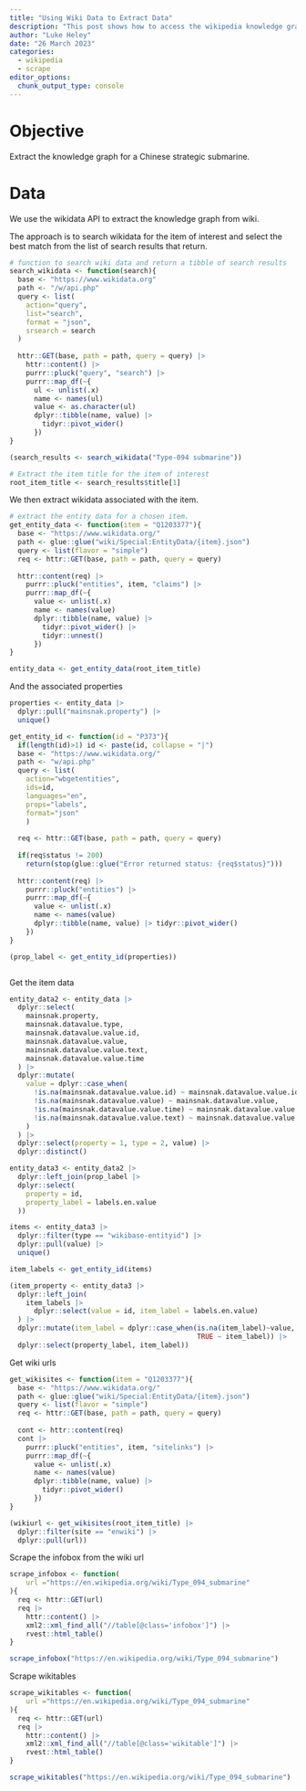 ```yaml
---
title: "Using Wiki Data to Extract Data"
description: "This post shows how to access the wikipedia knowledge graph"
author: "Luke Heley"
date: "26 March 2023"
categories:
  - wikipedia
  - scrape
editor_options: 
  chunk_output_type: console
---
```


# Objective

Extract the knowledge graph for a Chinese strategic submarine.

# Data

We use the wikidata API to extract the knowledge graph from wiki.

The approach is to search wikidata for the item of interest and select the best match from the list of search results that return.

```r

# function to search wiki data and return a tibble of search results
search_wikidata <- function(search){
  base <- "https://www.wikidata.org" 
  path <- "/w/api.php"
  query <- list(
    action="query",
    list="search",
    format = "json",
    srsearch = search
  )
  
  httr::GET(base, path = path, query = query) |>
    httr::content() |>
    purrr::pluck("query", "search") |>
    purrr::map_df(~{
      ul <- unlist(.x)
      name <- names(ul)
      value <- as.character(ul)
      dplyr::tibble(name, value) |>
        tidyr::pivot_wider()
      })
}

(search_results <- search_wikidata("Type-094 submarine"))

# Extract the item title for the item of interest
root_item_title <- search_results$title[1]

```

We then extract wikidata associated with the item.

```r
# extract the entity data for a chosen item.
get_entity_data <- function(item = "Q1203377"){
  base <- "https://www.wikidata.org/"
  path <- glue::glue("wiki/Special:EntityData/{item}.json")
  query <- list(flavor = "simple")  
  req <- httr::GET(base, path = path, query = query)
  
  httr::content(req) |>
    purrr::pluck("entities", item, "claims") |>
    purrr::map_df(~{
      value <- unlist(.x)
      name <- names(value)
      dplyr::tibble(name, value) |>
        tidyr::pivot_wider() |>
        tidyr::unnest()
      })
}

entity_data <- get_entity_data(root_item_title)

```

And the associated properties

```r
properties <- entity_data |> 
  dplyr::pull("mainsnak.property") |>
  unique()

get_entity_id <- function(id = "P373"){
  if(length(id)>1) id <- paste(id, collapse = "|")
  base <- "https://www.wikidata.org/"
  path <- "w/api.php"
  query <- list(
    action="wbgetentities",
    ids=id,
    languages="en",
    props="labels",
    format="json"
    )
  
  req <- httr::GET(base, path = path, query = query) 
  
  if(req$status != 200) 
    return(stop(glue::glue("Error returned status: {req$status}")))
  
  httr::content(req) |>
    purrr::pluck("entities") |>
    purrr::map_df(~{
      value <- unlist(.x)
      name <- names(value)
      dplyr::tibble(name, value) |> tidyr::pivot_wider()
    })
}

(prop_label <- get_entity_id(properties))



```

Get the item data

```r

entity_data2 <- entity_data |>
  dplyr::select(
    mainsnak.property,
    mainsnak.datavalue.type,
    mainsnak.datavalue.value.id,
    mainsnak.datavalue.value,
    mainsnak.datavalue.value.text,
    mainsnak.datavalue.value.time
  ) |>
  dplyr::mutate(
    value = dplyr::case_when(
      !is.na(mainsnak.datavalue.value.id) ~ mainsnak.datavalue.value.id,
      !is.na(mainsnak.datavalue.value) ~ mainsnak.datavalue.value,
      !is.na(mainsnak.datavalue.value.time) ~ mainsnak.datavalue.value.time,
      !is.na(mainsnak.datavalue.value.text) ~ mainsnak.datavalue.value.text
    )
  ) |>
  dplyr::select(property = 1, type = 2, value) |>
  dplyr::distinct()

entity_data3 <- entity_data2 |>
  dplyr::left_join(prop_label |>
  dplyr::select(
    property = id, 
    property_label = labels.en.value
  ))

items <- entity_data3 |>
  dplyr::filter(type == "wikibase-entityid") |>
  dplyr::pull(value) |> 
  unique()

item_labels <- get_entity_id(items)

(item_property <- entity_data3 |>
  dplyr::left_join(
    item_labels |>
      dplyr::select(value = id, item_label = labels.en.value)
  ) |>
  dplyr::mutate(item_label = dplyr::case_when(is.na(item_label)~value, 
                                              TRUE ~ item_label)) |>
  dplyr::select(property_label, item_label))
```

Get wiki urls

```r
get_wikisites <- function(item = "Q1203377"){
  base <- "https://www.wikidata.org/"
  path <- glue::glue("wiki/Special:EntityData/{item}.json")
  query <- list(flavor = "simple")  
  req <- httr::GET(base, path = path, query = query)
  
  cont <- httr::content(req) 
  cont |>
    purrr::pluck("entities", item, "sitelinks") |>
    purrr::map_df(~{
      value <- unlist(.x)
      name <- names(value)
      dplyr::tibble(name, value) |>
        tidyr::pivot_wider()
      })
}

(wikiurl <- get_wikisites(root_item_title) |>
  dplyr::filter(site == "enwiki") |>
  dplyr::pull(url))

```

Scrape the infobox from the wiki url

```r

scrape_infobox <- function(
    url ="https://en.wikipedia.org/wiki/Type_094_submarine"
){
  req <- httr::GET(url)
  req |> 
    httr::content() |> 
    xml2::xml_find_all("//table[@class='infobox']") |>
    rvest::html_table() 
}

scrape_infobox("https://en.wikipedia.org/wiki/Type_094_submarine")
```

Scrape wikitables

```r
scrape_wikitables <- function(
    url ="https://en.wikipedia.org/wiki/Type_094_submarine"
){
  req <- httr::GET(url)
  req |> 
    httr::content() |> 
    xml2::xml_find_all("//table[@class='wikitable']") |>
    rvest::html_table()
}

scrape_wikitables("https://en.wikipedia.org/wiki/Type_094_submarine")
```
